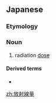 ==Japanese==
{{ja-kanjitab|ほう|しゃ|せん|りょう|yomi=on}}

===Etymology===
{{suffix|放射線|量|lang=ja|t1=radiation|t2=amount|sort=ほうしゃせんりょう}}

===Noun===
{{ja-noun|ほうしゃせんりょう}}

# radiation [[dose]]

====Derived terms====
* {{ja-r|放射線量計|ほうしゃせんりょうけい|gloss=radiation dosimeter}}

[[zh:放射線量]]